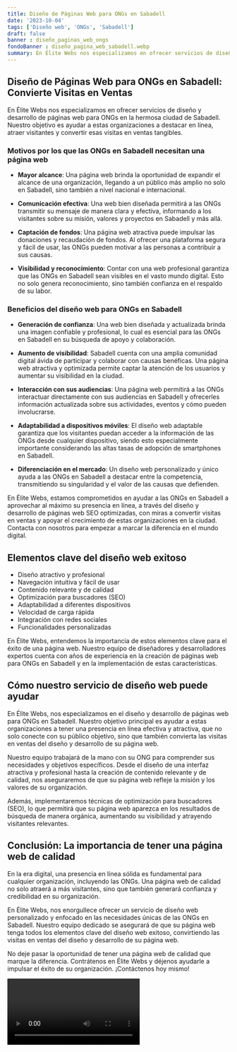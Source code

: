 ```yaml
---
title: Diseño de Páginas Web para ONGs en Sabadell
date: '2023-10-04'
tags: ['Diseño web', 'ONGs', 'Sabadell']
draft: false
banner : diseño_paginas_web_ongs
fondoBanner : diseño_pagina_web_sabadell.webp
summary: En Élite Webs nos especializamos en ofrecer servicios de diseño y desarrollo de páginas web para ONGs en la hermosa ciudad de Sabadell. Nuestro objetivo es ayudar a estas organizaciones a destacar en línea, atraer visitantes y convertir esas visitas en ventas tangibles.
---
```


## Diseño de Páginas Web para ONGs en Sabadell: Convierte Visitas en Ventas

En Élite Webs nos especializamos en ofrecer servicios de diseño y desarrollo de páginas web para ONGs en la hermosa ciudad de Sabadell. Nuestro objetivo es ayudar a estas organizaciones a destacar en línea, atraer visitantes y convertir esas visitas en ventas tangibles.

### Motivos por los que las ONGs en Sabadell necesitan una página web

- **Mayor alcance**: Una página web brinda la oportunidad de expandir el alcance de una organización, llegando a un público más amplio no solo en Sabadell, sino también a nivel nacional e internacional.

- **Comunicación efectiva**: Una web bien diseñada permitirá a las ONGs transmitir su mensaje de manera clara y efectiva, informando a los visitantes sobre su misión, valores y proyectos en Sabadell y más allá.

- **Captación de fondos**: Una página web atractiva puede impulsar las donaciones y recaudación de fondos. Al ofrecer una plataforma segura y fácil de usar, las ONGs pueden motivar a las personas a contribuir a sus causas.

- **Visibilidad y reconocimiento**: Contar con una web profesional garantiza que las ONGs en Sabadell sean visibles en el vasto mundo digital. Esto no solo genera reconocimiento, sino también confianza en el respaldo de su labor.

### Beneficios del diseño web para ONGs en Sabadell

- **Generación de confianza**: Una web bien diseñada y actualizada brinda una imagen confiable y profesional, lo cual es esencial para las ONGs en Sabadell en su búsqueda de apoyo y colaboración.

- **Aumento de visibilidad**: Sabadell cuenta con una amplia comunidad digital ávida de participar y colaborar con causas benéficas. Una página web atractiva y optimizada permite captar la atención de los usuarios y aumentar su visibilidad en la ciudad.

- **Interacción con sus audiencias**: Una página web permitirá a las ONGs interactuar directamente con sus audiencias en Sabadell y ofrecerles información actualizada sobre sus actividades, eventos y cómo pueden involucrarse.

- **Adaptabilidad a dispositivos móviles**: El diseño web adaptable garantiza que los visitantes puedan acceder a la información de las ONGs desde cualquier dispositivo, siendo esto especialmente importante considerando las altas tasas de adopción de smartphones en Sabadell.

- **Diferenciación en el mercado**: Un diseño web personalizado y único ayuda a las ONGs en Sabadell a destacar entre la competencia, transmitiendo su singularidad y el valor de las causas que defienden.

En Élite Webs, estamos comprometidos en ayudar a las ONGs en Sabadell a aprovechar al máximo su presencia en línea, a través del diseño y desarrollo de páginas web SEO optimizadas, con miras a convertir visitas en ventas y apoyar el crecimiento de estas organizaciones en la ciudad. Contacta con nosotros para empezar a marcar la diferencia en el mundo digital.

<GifSeo />

<Cta />

## Elementos clave del diseño web exitoso

- Diseño atractivo y profesional
- Navegación intuitiva y fácil de usar
- Contenido relevante y de calidad
- Optimización para buscadores (SEO)
- Adaptabilidad a diferentes dispositivos
- Velocidad de carga rápida
- Integración con redes sociales
- Funcionalidades personalizadas

En Élite Webs, entendemos la importancia de estos elementos clave para el éxito de una página web. Nuestro equipo de diseñadores y desarrolladores expertos cuenta con años de experiencia en la creación de páginas web para ONGs en Sabadell y en la implementación de estas características.

## Cómo nuestro servicio de diseño web puede ayudar

En Élite Webs, nos especializamos en el diseño y desarrollo de páginas web para ONGs en Sabadell. Nuestro objetivo principal es ayudar a estas organizaciones a tener una presencia en línea efectiva y atractiva, que no solo conecte con su público objetivo, sino que también convierta las visitas en ventas del diseño y desarrollo de su página web.

Nuestro equipo trabajará de la mano con su ONG para comprender sus necesidades y objetivos específicos. Desde el diseño de una interfaz atractiva y profesional hasta la creación de contenido relevante y de calidad, nos aseguraremos de que su página web refleje la misión y los valores de su organización.

Además, implementaremos técnicas de optimización para buscadores (SEO), lo que permitirá que su página web aparezca en los resultados de búsqueda de manera orgánica, aumentando su visibilidad y atrayendo visitantes relevantes.

## Conclusión: La importancia de tener una página web de calidad

En la era digital, una presencia en línea sólida es fundamental para cualquier organización, incluyendo las ONGs. Una página web de calidad no solo atraerá a más visitantes, sino que también generará confianza y credibilidad en su organización.

En Élite Webs, nos enorgullece ofrecer un servicio de diseño web personalizado y enfocado en las necesidades únicas de las ONGs en Sabadell. Nuestro equipo dedicado se asegurará de que su página web tenga todos los elementos clave del diseño web exitoso, convirtiendo las visitas en ventas del diseño y desarrollo de su página web.

No deje pasar la oportunidad de tener una página web de calidad que marque la diferencia. Contrátenos en Élite Webs y déjenos ayudarle a impulsar el éxito de su organización. ¡Contáctenos hoy mismo!

<Video />

<CtaBot job='ONGs' city='Sabadell'/>

<Gmaps query='Sabadell+españa+maps' />